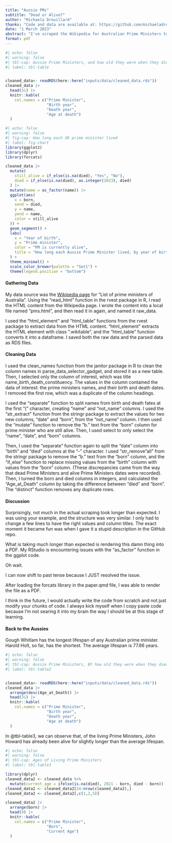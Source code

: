 ```yaml
---
title: "Aussie PMs"
subtitle: "Dead or Alive?"
author: "Michaela Drouillard"
thanks: "Code and data are available at: https://github.com/michaeladrouillard/AussiePMs_DeadOrAlive.git."
date: "1 March 2023"
abstract: "I've scraped the Wikipedia for Australian Prime Ministers to visualize their birth and death dates. This is for Tutorial 7."
format: pdf
---
```


```r
#| echo: false
#| warning: false
#| tbl-cap: Aussie Prime Ministers, and how old they were when they died
#| label: tbl-table


cleaned_data<- readRDS(here::here("inputs/data/cleaned_data.rds"))
cleaned_data |>
  head(31) |>
  knitr::kable(
    col.names = c("Prime Minister", 
                  "Birth year", 
                  "Death year", 
                  "Age at death")
  )

```

```r
#| echo: false
#| warning: false
#| fig-cap: How long each UK prime minister lived
#| label: fig-chart
library(ggplot2)
library(dplyr)
library(forcats)

cleaned_data |>
  mutate(
    still_alive = if_else(is.na(died), "Yes", "No"),
    died = if_else(is.na(died), as.integer(2023), died)
  ) |>
  mutate(name = as_factor(name)) |>
  ggplot(aes(
    x = born,
    xend = died,
    y = name,
    yend = name,
    color = still_alive
  )) +
  geom_segment() +
  labs(
    x = "Year of birth",
    y = "Prime minister",
    color = "PM is currently alive",
    title = "How long each Aussie Prime Minister lived, by year of birth"
  ) +
  theme_minimal() +
  scale_color_brewer(palette = "Set1") +
  theme(legend.position = "bottom")
```

#### Gathering Data

My data source was the [Wikipedia page](https://en.wikipedia.org/wiki/List_of_prime_ministers_of_Australia) for "List of prime ministers of Australia". Using the "read_html" function in the rvest package in R, I read the HTML content from the Wikipedia page. I wrote the content into a local file named "pms.html", and then read it in again, and named it raw_data.

I used the "html_element" and "html_table" functions from the rvest package to extract data from the HTML content. "html_element" extracts the HTML element with class ".wikitable", and the "html_table" function converts it into a dataframe. I saved both the raw data and the parsed data as RDS files.

#### Cleaning Data

I used the clean_names function from the janitor package in R to clean the column names in parse_data_selector_gadget, and stored it as a new table. Then, I selected only the column of interest, which was title name_birth_death_constituency. The values in the column contained the data of interest: the prime ministers names, and their birth and death dates. I removed the first row, which was a duplicate of the column headings.

I used the "separate" function to split names from birth and death fates at the first "(" character, creating "name" and "not_name" columns. I used the "str_extract" function from the stringr package to extract the values for two new columns, "date" and "born", from the "not_name" column. I then used the "mutate" function to remove the "b." text from the "born" column for prime minister who are still alive. Then, I used select to only select the "name", "date", and "born" columns.

Then, I used the "separate" function again to split the "date" column into "birth" and "died" columns at the "-" character. I used "str_remove"all" from the stringr package to remove the "b." text from the "born" column, and the "if_else" function to replace missing values from the "birth" column with values from the "born" column. (These discrepancies came from the way that dead Prime Ministers and alive Prime Ministers dates were recorded). Then, I turned the born and died columns in integers, and calculated the "Age_at_Death" column by taking the difference between "died" and "born". The "distinct" function removes any duplicate rows.

#### Discussion

Surprisingly, not much in the actual scraping took longer than expected. I was using your example, and the structure was very similar. I only had to change a few lines to have the right values and column titles. The exact moment it became fun was when I gave it a stupid description in the GitHub repo.

What is taking much longer than expected is rendering this damn thing into a PDF. My RStudio is encountering issues with the "as_factor" function in the ggplot code.

Oh wait.

I can now shift to past tense because I JUST resolved the issue.

After loading the forcats library in the paper.qmd file, I was able to render the file as a PDF.

I think in the future, I would actually write the code from scratch and not just modify your chunks of code. I always kick myself when I copy paste code because I'm not searing it into my brain the way I should be at this stage of learning.

#### Back to the Aussies

Gough Whitlam has the longest lifespan of any Australian prime minister. Harold Holt, so far, has the shortest. The average lifespan is 77.86 years.

```r
#| echo: false
#| warning: false
#| tbl-cap: Aussie Prime Ministers, BY how old they were when they died
#| label: tbl-table2


cleaned_data<- readRDS(here::here("inputs/data/cleaned_data.rds"))
cleaned_data |>
  arrange(desc(Age_at_Death)) |>
  head(31) |>
  knitr::kable(
    col.names = c("Prime Minister", 
                  "Birth year", 
                  "Death year", 
                  "Age at death")
  )
```


In @tbl-table3, we can observe that, of the living Prime Ministers, John Howard has already been alive for slightly longer than the average lifespan.

```r
#| echo: false
#| warning: false
#| tbl-cap: Ages of Living Prime Ministers
#| label: tbl-table3

library(dplyr)
cleaned_data2 <- cleaned_data %>%
  mutate(current_age = ifelse(is.na(died), 2021 - born, died - born))
cleaned_data2 <- cleaned_data2[24:nrow(cleaned_data2),]
cleaned_data2 <- cleaned_data2[,c(1,2,5)]

cleaned_data2 |>
  arrange(born) |>
  head(9) |>
  knitr::kable(
    col.names = c("Prime Minister",
                  "Born",
                  "Current Age")
  )

```